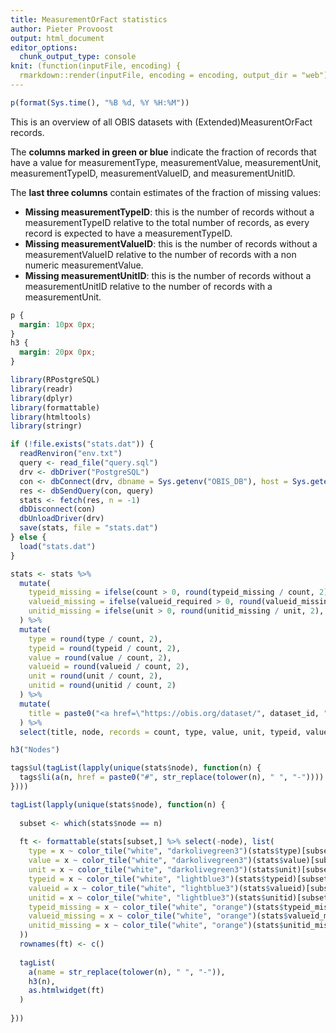 ```yaml
---
title: MeasurementOrFact statistics
author: Pieter Provoost
output: html_document
editor_options: 
  chunk_output_type: console
knit: (function(inputFile, encoding) {
  rmarkdown::render(inputFile, encoding = encoding, output_dir = "web") })    
---
```


```r
p(format(Sys.time(), "%B %d, %Y %H:%M"))
```

This is an overview of all OBIS datasets with (Extended)MeasurentOrFact records.

The **columns marked in green or blue** indicate the fraction of records that have a value for measurementType, measurementValue, measurementUnit, measurementTypeID, measurementValueID, and measurementUnitID.

The **last three columns** contain estimates of the fraction of missing values:

- **Missing measurementTypeID**: this is the number of records without a measurementTypeID relative to the total number of records, as every record is expected to have a measurementTypeID.
- **Missing measurementValueID**: this is the number of records without a measurementValueID relative to the number of records with a non numeric measurementValue. 
- **Missing measurementUnitID**: this is the number of records without a measurementUnitID relative to the number of records with a measurementUnit.

```css
p {
  margin: 10px 0px;
}
h3 {
  margin: 20px 0px;
}
```

```r
library(RPostgreSQL)
library(readr)
library(dplyr)
library(formattable)
library(htmltools)
library(stringr)

if (!file.exists("stats.dat")) {
  readRenviron("env.txt")
  query <- read_file("query.sql")
  drv <- dbDriver("PostgreSQL")
  con <- dbConnect(drv, dbname = Sys.getenv("OBIS_DB"), host = Sys.getenv("OBIS_HOST"), port = Sys.getenv("OBIS_PORT"), user = Sys.getenv("OBIS_USER"), password = Sys.getenv("OBIS_PASSWORD"))
  res <- dbSendQuery(con, query)
  stats <- fetch(res, n = -1)
  dbDisconnect(con)
  dbUnloadDriver(drv)
  save(stats, file = "stats.dat")
} else {
  load("stats.dat")
}

stats <- stats %>%
  mutate(
    typeid_missing = ifelse(count > 0, round(typeid_missing / count, 2), 0),
    valueid_missing = ifelse(valueid_required > 0, round(valueid_missing / valueid_required, 2), 0),
    unitid_missing = ifelse(unit > 0, round(unitid_missing / unit, 2), 0)
  ) %>%
  mutate(
    type = round(type / count, 2),
    typeid = round(typeid / count, 2),
    value = round(value / count, 2),
    valueid = round(valueid / count, 2),
    unit = round(unit / count, 2),
    unitid = round(unitid / count, 2)
  ) %>%
  mutate(
    title = paste0("<a href=\"https://obis.org/dataset/", dataset_id, "\" target=\"_blank\">", title, "</a>")
  ) %>%
  select(title, node, records = count, type, value, unit, typeid, valueid, unitid, typeid_missing, valueid_missing, unitid_missing)

h3("Nodes")

tags$ul(tagList(lapply(unique(stats$node), function(n) {
  tags$li(a(n, href = paste0("#", str_replace(tolower(n), " ", "-"))))
})))

tagList(lapply(unique(stats$node), function(n) {
  
  subset <- which(stats$node == n)
  
  ft <- formattable(stats[subset,] %>% select(-node), list(
    type = x ~ color_tile("white", "darkolivegreen3")(stats$type)[subset],
    value = x ~ color_tile("white", "darkolivegreen3")(stats$value)[subset],
    unit = x ~ color_tile("white", "darkolivegreen3")(stats$unit)[subset],
    typeid = x ~ color_tile("white", "lightblue3")(stats$typeid)[subset],
    valueid = x ~ color_tile("white", "lightblue3")(stats$valueid)[subset],
    unitid = x ~ color_tile("white", "lightblue3")(stats$unitid)[subset],
    typeid_missing = x ~ color_tile("white", "orange")(stats$typeid_missing)[subset],
    valueid_missing = x ~ color_tile("white", "orange")(stats$valueid_missing)[subset],
    unitid_missing = x ~ color_tile("white", "orange")(stats$unitid_missing)[subset]
  ))
  rownames(ft) <- c()
  
  tagList(
    a(name = str_replace(tolower(n), " ", "-")),
    h3(n),
    as.htmlwidget(ft)
  )
  
}))
```

